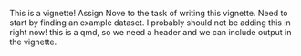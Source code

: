 This is a vignette!
Assign Nove to the task of writing this vignette.
Need to start by finding an example dataset.
I probably should not be adding this in right now!
this is a qmd, so we need a header and we can include output in the vignette.

